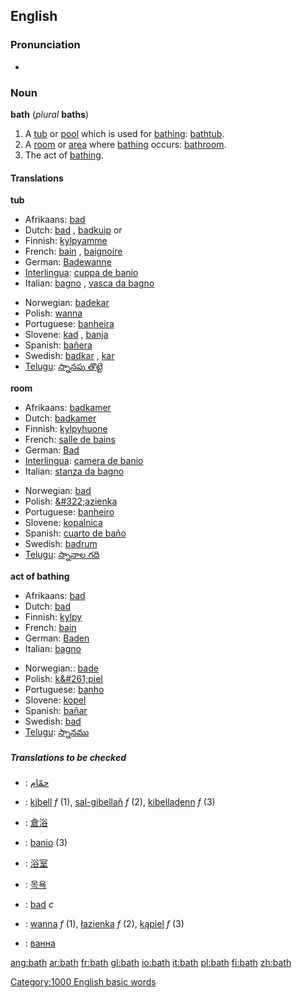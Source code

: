 {{See|Bath}}

==English==

===Pronunciation===
*{{audio|en-us-bath.ogg|Audio (US)}}

===Noun===
'''bath''' (''plural'' '''baths''')
# A [[tub]] or [[pool]] which is used for [[bathing]]: [[bathtub]].
# A [[room]] or [[area]] where [[bathing]] occurs: [[bathroom]].
# The act of [[bathing]].

====Translations====
'''tub'''
{{top}}
*Afrikaans: [[bad]]
*Dutch: [[bad]] {{n}}, [[badkuip]] {{m}} or {{f}}
*Finnish: [[kylpyamme]]
*French: [[bain]] {{m}}, [[baignoire]] {{f}}
*German: [[Badewanne]] {{f}}
*[[Interlingua]]: [[cuppa de banio]]
*Italian: [[bagno]] {{m}}, [[vasca da bagno]]
{{mid}}
*Norwegian: [[badekar]] {{n}}
*Polish: [[wanna]] {{f}}
*Portuguese: [[banheira]] {{f}}
*Slovene: [[kad]] {{f}}, [[banja]] {{f}}
*Spanish: [[bañera]] {{f}}
*Swedish: [[badkar]] {{n}}, [[kar]] {{n}}
*[[Telugu]]: [[స్నానపు తొట్టె]]
{{bottom}}

'''room'''
{{top}}
*Afrikaans: [[badkamer]]
*Dutch: [[badkamer]] {{f}}
*Finnish: [[kylpyhuone]]
*French: [[salle de bains]] {{f}}
*German: [[Bad]] {{n}}
*[[Interlingua]]: [[camera de banio]]
*Italian: [[stanza da bagno]] {{f}}
{{mid}}
*Norwegian: [[bad]] {{n}}
*Polish: [[&#322;azienka]] {{f}}
*Portuguese: [[banheiro]] {{m}}
*Slovene: [[kopalnica]] {{f}}
*Spanish: [[cuarto de baño]] {{m}}
*Swedish: [[badrum]] {{n}}
*[[Telugu]]: [[స్నానాల గది]]
{{bottom}}

'''act of bathing'''
{{top}}
*Afrikaans: [[bad]]
*Dutch: [[bad]] {{n}}
*Finnish: [[kylpy]]
*French: [[bain]] {{m}}
*German: [[Baden]] {{n}}
*Italian: [[bagno]] {{m}}
{{mid}}
*Norwegian:: [[bade]]
*Polish: [[k&#261;piel]] {{f}}
*Portuguese: [[banho]] {{m}}
*Slovene: [[kopel]] {{f}}
*Spanish: [[bañar]]
*Swedish: [[bad]] {{n}}
*[[Telugu]]: [[స్నానము]]
{{bottom}}

=====Translations to be checked=====
{{checktrans}}

*{{ttbc|Arabic}}: [[حمّام]]
*{{ttbc|Breton}}: [[kibell]] ''f'' (1), [[sal-gibellañ]] ''f'' (2), [[kibelladenn]] ''f'' (3)
*{{ttbc|Chinese}}: [[倉浴]]
*{{ttbc|Interlingua}}: [[banio]] (3)
*{{ttbc|Japanese}}: [[浴室]]
*{{ttbc|Korean}}: [[목욕]]
*{{ttbc|Norwegian}}: [[bad]] ''c''
*{{ttbc|Polish}}: [[wanna]] ''f'' (1), [[łazienka]] ''f'' (2), [[kąpiel]] ''f'' (3)
*{{ttbc|Russian}}: [[ванна]]

[[Category:1000 English basic words]]

[[ang:bath]]
[[ar:bath]]
[[fr:bath]]
[[gl:bath]]
[[io:bath]]
[[it:bath]]
[[pl:bath]]
[[fi:bath]]
[[zh:bath]]